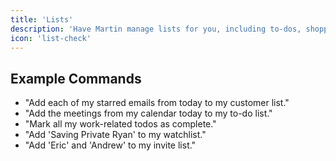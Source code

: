 ```yaml
---
title: 'Lists'
description: 'Have Martin manage lists for you, including to-dos, shopping lists, watchlists, and more.'
icon: 'list-check'
---
```


## Example Commands

- "Add each of my starred emails from today to my customer list."
- "Add the meetings from my calendar today to my to-do list."
- "Mark all my work-related todos as complete."
- "Add 'Saving Private Ryan' to my watchlist."
- "Add 'Eric' and 'Andrew' to my invite list."

